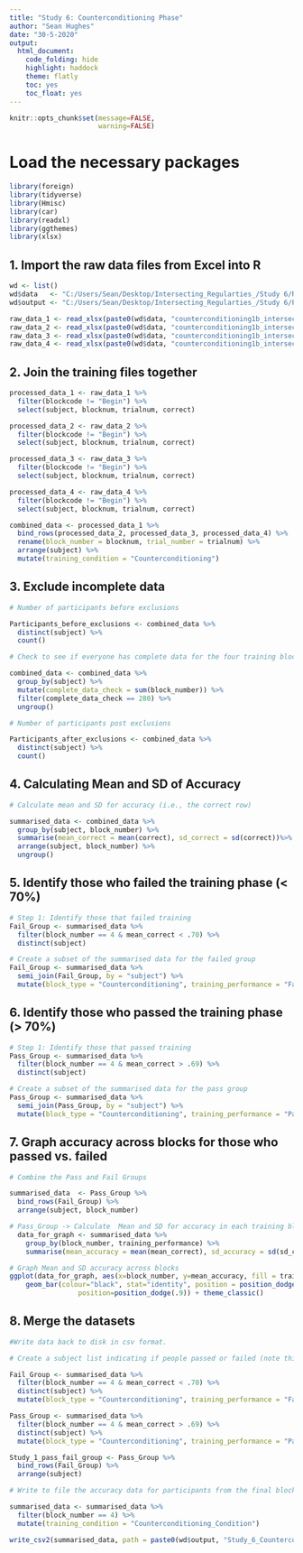 ```yaml
---
title: "Study 6: Counterconditioning Phase"
author: "Sean Hughes"
date: "30-5-2020"
output: 
  html_document:
    code_folding: hide
    highlight: haddock
    theme: flatly
    toc: yes 
    toc_float: yes
---
```


```r
knitr::opts_chunk$set(message=FALSE,
                      warning=FALSE)
```


# Load the necessary packages

```r
library(foreign)
library(tidyverse)
library(Hmisc)
library(car)
library(readxl)
library(ggthemes)
library(xlsx)
```

## 1. Import the raw data files from Excel into R

```r

wd <- list()
wd$data   <- "C:/Users/Sean/Desktop/Intersecting_Regularties_/Study 6/Raw_Data/"
wd$output <- "C:/Users/Sean/Desktop/Intersecting_Regularties_/Study 6/Processed_Data/"

raw_data_1 <- read_xlsx(paste0(wd$data, "counterconditioning1b_intersecting_regularities_left_17_04_26.xlsx"), col_names = TRUE)
raw_data_2 <- read_xlsx(paste0(wd$data, "counterconditioning1b_intersecting_regularities_left_rev_17_04_26.xlsx"), col_names = TRUE)
raw_data_3 <- read_xlsx(paste0(wd$data, "counterconditioning1b_intersecting_regularities_right_17_04_26.xlsx"), col_names = TRUE)
raw_data_4 <- read_xlsx(paste0(wd$data, "counterconditioning1b_intersecting_regularities_right_rev_17_04_26.xlsx"), col_names = TRUE)


```

## 2. Join the training files together

```r

processed_data_1 <- raw_data_1 %>% 
  filter(blockcode != "Begin") %>% 
  select(subject, blocknum, trialnum, correct)

processed_data_2 <- raw_data_2 %>% 
  filter(blockcode != "Begin") %>% 
  select(subject, blocknum, trialnum, correct)

processed_data_3 <- raw_data_3 %>% 
  filter(blockcode != "Begin") %>% 
  select(subject, blocknum, trialnum, correct)

processed_data_4 <- raw_data_4 %>% 
  filter(blockcode != "Begin") %>% 
  select(subject, blocknum, trialnum, correct)

combined_data <- processed_data_1 %>% 
  bind_rows(processed_data_2, processed_data_3, processed_data_4) %>%
  rename(block_number = blocknum, trial_number = trialnum) %>% 
  arrange(subject) %>%
  mutate(training_condition = "Counterconditioning")

```

## 3. Exclude incomplete data

```r

# Number of participants before exclusions

Participants_before_exclusions <- combined_data %>% 
  distinct(subject) %>% 
  count()

# Check to see if everyone has complete data for the four training blocks - if block_number = 280 then they do. Otherwise they do not. If they do not then remove them 

combined_data <- combined_data %>%
  group_by(subject) %>% 
  mutate(complete_data_check = sum(block_number)) %>%
  filter(complete_data_check == 280) %>%
  ungroup() 

# Number of participants post exclusions

Participants_after_exclusions <- combined_data %>% 
  distinct(subject) %>% 
  count()


```

## 4. Calculating Mean and SD of Accuracy 

```r

# Calculate mean and SD for accuracy (i.e., the correct row) 

summarised_data <- combined_data %>%
  group_by(subject, block_number) %>% 
  summarise(mean_correct = mean(correct), sd_correct = sd(correct))%>%
  arrange(subject, block_number) %>%
  ungroup()

```

## 5. Identify those who failed the training phase (< 70%)

```r
# Step 1: Identify those that failed training
Fail_Group <- summarised_data %>% 
  filter(block_number == 4 & mean_correct < .70) %>%
  distinct(subject)

# Create a subset of the summarised data for the failed group
Fail_Group <- summarised_data %>% 
  semi_join(Fail_Group, by = "subject") %>%
  mutate(block_type = "Counterconditioning", training_performance = "Fail")

```


## 6. Identify those who passed the training phase (> 70%)

```r

# Step 1: Identify those that passed training
Pass_Group <- summarised_data %>% 
  filter(block_number == 4 & mean_correct > .69) %>%
  distinct(subject)

# Create a subset of the summarised data for the pass group
Pass_Group <- summarised_data %>% 
  semi_join(Pass_Group, by = "subject") %>%
  mutate(block_type = "Counterconditioning", training_performance = "Pass")


```

## 7. Graph accuracy across blocks for those who passed vs. failed

```r

# Combine the Pass and Fail Groups 

summarised_data  <- Pass_Group %>% 
  bind_rows(Fail_Group) %>% 
  arrange(subject, block_number)

# Pass_Group -> Calculate  Mean and SD for accuracy in each training block
  data_for_graph <- summarised_data %>% 
    group_by(block_number, training_performance) %>% 
    summarise(mean_accuracy = mean(mean_correct), sd_accuracy = sd(sd_correct))

# Graph Mean and SD accuracy across blocks
ggplot(data_for_graph, aes(x=block_number, y=mean_accuracy, fill = training_performance)) +
    geom_bar(colour="black", stat="identity", position = position_dodge()) + geom_errorbar(aes(ymin=mean_accuracy-sd_accuracy, ymax=mean_accuracy+sd_accuracy), width=.2,
                 position=position_dodge(.9)) + theme_classic() 

```

## 8. Merge the datasets

```r
#Write data back to disk in csv format.

# Create a subject list indicating if people passed or failed (note this is not being written)

Fail_Group <- summarised_data %>% 
  filter(block_number == 4 & mean_correct < .70) %>%
  distinct(subject) %>% 
  mutate(block_type = "Counterconditioning", training_performance = "Fail")

Pass_Group <- summarised_data %>% 
  filter(block_number == 4 & mean_correct > .69) %>%
  distinct(subject) %>% 
  mutate(block_type = "Counterconditioning", training_performance = "Pass")

Study_1_pass_fail_group <- Pass_Group %>% 
  bind_rows(Fail_Group) %>% 
  arrange(subject)

# Write to file the accuracy data for participants from the final block of training.

summarised_data <- summarised_data %>% 
  filter(block_number == 4) %>% 
  mutate(training_condition = "Counterconditioning_Condition")

write_csv2(summarised_data, path = paste0(wd$output, "Study_6_Counterconditioning_Phase.csv"))


```



